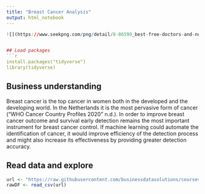 ---
title: "Breast Cancer Analysis"
output: html_notebook
---

```{r}

![](https://www.seekpng.com/png/detail/8-86599_best-free-doctors-and-nurses-png-icon-doctor.png)


## Load packages 
```{r}
install.packages("tidyverse")
library(tidyverse)
```


## Business understanding

Breast cancer is the top cancer in women both in the developed and the developing world. In the Netherlands it is the most pervasive form of cancer (“WHO Cancer Country Profiles 2020” n.d.). In order to improve breast cancer outcome and survival early detection remains the most important instrument for breast cancer control. If machine learning could automate the identification of cancer, it would improve efficiency of the detection process and might also increase its effectiveness by providing greater detection accuracy.

## Read data and explore
```{r}
url <- "https://raw.githubusercontent.com/businessdatasolutions/courses/main/data%20mining/gitbook/datasets/breastcancer.csv"
rawDF <- read_csv(url)
```
##
